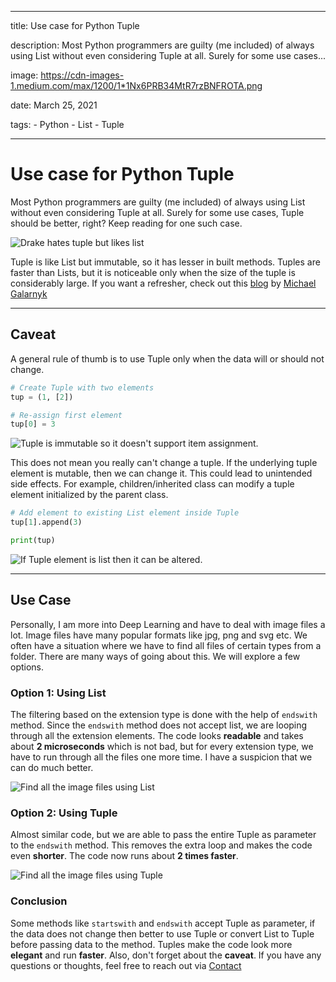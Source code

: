 ------------------------------------------------------------------------
title: Use case for Python Tuple

description: Most Python programmers are guilty (me included) of always using List without even considering Tuple at all. Surely for some use cases...

image: https://cdn-images-1.medium.com/max/1200/1*1Nx6PRB34MtR7rzBNFROTA.png

date: March 25, 2021

tags:
	- Python
	- List
	- Tuple


------------------------------------------------------------------------

# Use case for Python Tuple 

Most Python programmers are guilty (me included) of always using List without even considering Tuple at all. Surely for some use cases, Tuple should be better, right? Keep reading for one such case. 


![Drake hates tuple but likes list](https://cdn-images-1.medium.com/max/1200/1*1Nx6PRB34MtR7rzBNFROTA.png)


Tuple is like List but immutable, so it has lesser in built methods.
Tuples are faster than Lists, but it is noticeable only when the size of
the tuple is considerably large. If you want a refresher, check out this
[blog](https://medium.com/@GalarnykMichael/python-tuples-and-tuple-methods-4817a6bb6fff) by [Michael
Galarnyk](https://medium.com/u/c07aac64b6e1)

---

## Caveat
A general rule of thumb is to use Tuple only when the data will or
should not change.

```python
# Create Tuple with two elements
tup = (1, [2])

# Re-assign first element
tup[0] = 3
```

![Tuple is immutable so it doesn't support item
assignment.](https://cdn-images-1.medium.com/max/800/1*p2nhqwqYjSrxD2R0eQtfbA.png)

This does not mean you really can't change a tuple. If the underlying
tuple element is mutable, then we can change it. This could lead to
unintended side effects. For example, children/inherited class can
modify a tuple element initialized by the parent class.

```python
# Add element to existing List element inside Tuple
tup[1].append(3)

print(tup)
```

![If Tuple element is list then it can
be altered.](https://cdn-images-1.medium.com/max/800/1*0D1mEEYDOfQ8XSvjtbIlcQ.png)

---

## Use Case 
Personally, I am more into Deep Learning and have to deal with image
files a lot. Image files have many popular formats like jpg, png and svg
etc. We often have a situation where we have to find all files of
certain types from a folder. There are many ways of going about this. We
will explore a few options.

### Option 1: Using List

The filtering based on the extension type is done with the help of
`endswith` method. Since the
`endswith` method does not accept list,
we are looping through all the extension elements. The code looks
**readable** and takes about **2 microseconds** which is not bad, but
for every extension type, we have to run through all the files one more
time. I have a suspicion that we can do much better.


![Find all the image files
using List](https://cdn-images-1.medium.com/max/2560/1*Iog70GJApllX7Y4nD0x40g.png)


### Option 2: Using Tuple

Almost similar code, but we are able to pass the entire Tuple as
parameter to the `endswith` method. This
removes the extra loop and makes the code even **shorter**. The code now
runs about **2 times faster**.

![Find all the image files
using Tuple](https://cdn-images-1.medium.com/max/2560/1*576VgydtoleKDkUx43Icig.png)


### Conclusion

Some methods like `startswith` and
`endswith` accept Tuple as parameter, if
the data does not change then better to use Tuple or convert List to
Tuple before passing data to the method. Tuples make the code look more
**elegant** and run **faster**. Also, don't forget about the **caveat**.
If you have any questions or thoughts, feel free to reach out via
[Contact](https://raravind.com/#contact)
